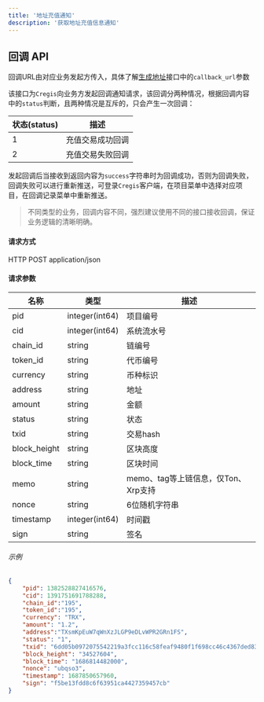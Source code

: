 ```yaml
---
title: '地址充值通知'
description: '获取地址充值信息通知'
---
```


## 回调 API

回调URL由对应业务发起方传入，具体了解[生成地址](/api-reference/request-apis/address/address-generate)接口中的`callback_url`参数

该接口为`Cregis`向业务方发起回调通知请求，该回调分两种情况，根据回调内容中的`status`判断，且两种情况是互斥的，只会产生一次回调：

| 状态(status) | 描述          |
| ------ | --------             |
| 1      | 充值交易成功回调   |
| 2      | 充值交易失败回调       |

发起回调后当接收到返回内容为`success`字符串时为回调成功，否则为回调失败，回调失败可以进行重新推送，可登录`Cregis`客户端，在项目菜单中选择对应项目，在回调记录菜单中重新推送。

> 不同类型的业务，回调内容不同，强烈建议使用不同的接口接收回调，保证业务逻辑的清晰明确。


#### 请求方式

HTTP POST 
 application/json

#### 请求参数

| 名称           | 类型           | 描述    |
| -------------- | -------------- | -------------- |
| pid            | integer(int64) | 项目编号     |
| cid            | integer(int64) | 系统流水号     |
| chain\_id      | string         | 链编号       |
| token\_id      | string         | 代币编号       |
| currency       | string         | 币种标识 |
| address        | string         | 地址        |
| amount         | string         | 金额         |
| status         | string         | 状态         |
| txid           | string         | 交易hash |
| block\_height  | string         | 区块高度   |
| block\_time    | string         | 区块时间     |
| memo           | string         | memo、tag等上链信息，仅Ton、Xrp支持 |
| nonce          | string         | 6位随机字符串 |
| timestamp      | integer(int64) | 时间戳      |
| sign           | string         | 签名      |

###### 示例

```json
{
    "pid": 1382528827416576,
    "cid": 1391751691788288,
    "chain_id":"195",
    "token_id":"195",
    "currency": "TRX",
    "amount": "1.2",
    "address":"TXsmKpEuW7qWnXzJLGP9eDLvWPR2GRn1FS",
    "status": "1",
    "txid": "6dd05b0972075542219a3fcc116c58feaf9480f1f698cc46c4367ded83955cfd",
    "block_height": "34527604",
    "block_time": "1686814482000",
    "nonce": "ubqso3",
    "timestamp": 1687850657960,
    "sign": "f5be13fdd8c6f63951ca4427359457cb"
}
```